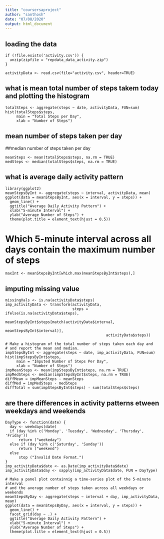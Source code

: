 ```yaml
---
title: "coursersaproject"
author: "santhosh"
date: "07/08/2020"
output: html_document
---
```


## loading the data

```
if (!file.exists('activity.csv')) {
  unzip(zipfile = "repdata_data_activity.zip")
}

activityData <- read.csv(file="activity.csv", header=TRUE)

```

## what is mean total number of steps takem today and plotting the histogram

```
totalSteps <- aggregate(steps ~ date, activityData, FUN=sum)
hist(totalSteps$steps,
     main = "Total Steps per Day",
     xlab = "Number of Steps")
```

## mean number of steps taken per day
##median number of steps taken per day

```
meanSteps <- mean(totalSteps$steps, na.rm = TRUE)
medSteps <- median(totalSteps$steps, na.rm = TRUE)
```
## what is average daily activity pattern
```
library(ggplot2)
meanStepsByInt <- aggregate(steps ~ interval, activityData, mean)
ggplot(data = meanStepsByInt, aes(x = interval, y = steps)) +
  geom_line() +
  ggtitle("Average Daily Activity Pattern") +
  xlab("5-minute Interval") +
  ylab("Average Number of Steps") +
  theme(plot.title = element_text(hjust = 0.5))
```
# Which 5-minute interval across all days contain the maximum number of steps
```maxInt <- meanStepsByInt[which.max(meanStepsByInt$steps),]```

## imputing missing value
```
missingVals <- is.na(activityData$steps)
imp_activityData <- transform(activityData,
                              steps = ifelse(is.na(activityData$steps),
                                             meanStepsByInt$steps[match(activityData$interval, 
                                                                        meanStepsByInt$interval)],
                                             activityData$steps))

# Make a histogram of the total number of steps taken each day and
# and report the mean and median.
impStepsByInt <- aggregate(steps ~ date, imp_activityData, FUN=sum)
hist(impStepsByInt$steps,
     main = "Imputed Number of Steps Per Day",
     xlab = "Number of Steps")
impMeanSteps <- mean(impStepsByInt$steps, na.rm = TRUE)
impMedSteps <- median(impStepsByInt$steps, na.rm = TRUE)
diffMean = impMeanSteps - meanSteps
diffMed = impMedSteps - medSteps
diffTotal = sum(impStepsByInt$steps) - sum(totalSteps$steps)
```

## are there differences in activity patterns etween weekdays and weekends

```
DayType <- function(date) {
  day <- weekdays(date)
  if (day %in% c('Monday', 'Tuesday', 'Wednesday', 'Thursday', 'Friday'))
      return ("weekeday")
  else if (day %in% c('Saturday', 'Sunday'))
      return ("weekend")
  else
      stop ("Invalid Date Format.")
}
imp_activityData$date <- as.Date(imp_activityData$date)
imp_activityData$day <- sapply(imp_activityData$date, FUN = DayType)

# Make a panel plot containnig a time-series plot of the 5-minute interval
# and the average number of steps taken across all weekdays or weekends
meanStepsByDay <- aggregate(steps ~ interval + day, imp_activityData, mean)
ggplot(data = meanStepsByDay, aes(x = interval, y = steps)) + 
  geom_line() +
  facet_grid(day ~ .) +
  ggtitle("Average Daily Activity Pattern") +
  xlab("5-minute Interval") +
  ylab("Average Number of Steps") +
  theme(plot.title = element_text(hjust = 0.5))
```

